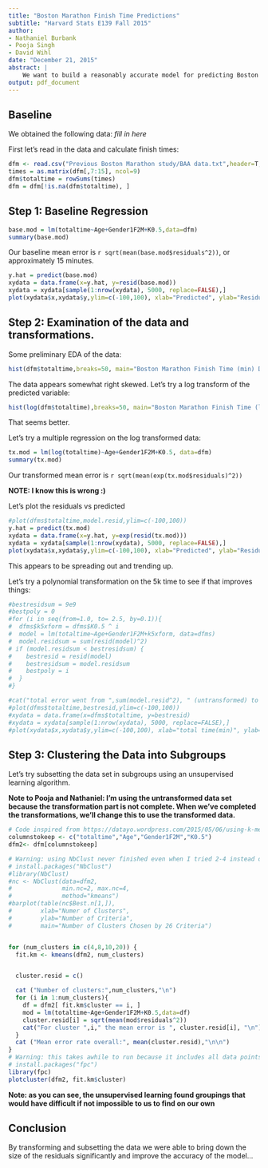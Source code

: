 ```yaml
---
title: "Boston Marathon Finish Time Predictions"
subtitle: "Harvard Stats E139 Fall 2015"
author: 
- Nathaniel Burbank
- Pooja Singh
- David Wihl
date: "December 21, 2015"
abstract: |
    We want to build a reasonably accurate model for predicting Boston Marathon finish times based on gender, age on 5k split times. We will build a baseline using untransformed linear regression. Then, we will analyze the data and perform appropriate transformations. After transforming the data, we will cluster the data into different subgroups using unsupervised learning algorithms. Finally, we will run different regression algorithms on the transformed and subsetted data to see our improvements over the baseline.
output: pdf_document
---
```


## Baseline

We obtained the following data: _fill in here_

First let's read in the data and calculate finish times:

```r
dfm <- read.csv("Previous Boston Marathon study/BAA data.txt",header=T,sep=" ")
times = as.matrix(dfm[,7:15], ncol=9)
dfm$totaltime = rowSums(times)
dfm = dfm[!is.na(dfm$totaltime), ]
```

## Step 1: Baseline Regression

```r
base.mod = lm(totaltime~Age+Gender1F2M+K0.5,data=dfm)
summary(base.mod)
```

Our baseline mean error is `r sqrt(mean(base.mod$residuals^2))`, or approximately 15 minutes.

```r
y.hat = predict(base.mod)
xydata = data.frame(x=y.hat, y=resid(base.mod))
xydata = xydata[sample(1:nrow(xydata), 5000, replace=FALSE),]
plot(xydata$x,xydata$y,ylim=c(-100,100), xlab="Predicted", ylab="Residuals")

```

## Step 2: Examination of the data and transformations.

Some preliminary EDA of the data:
```r
hist(dfm$totaltime,breaks=50, main="Boston Marathon Finish Time (min) Distribution for '10, '11, '13")
```

The data appears somewhat right skewed. Let's try a log transform of the predicted variable:

```r
hist(log(dfm$totaltime),breaks=50, main="Boston Marathon Finish Time (log-min) Distribution for '10, '11, '13")
```

That seems better.

Let's try a multiple regression on the log transformed data:

```r
tx.mod = lm(log(totaltime)~Age+Gender1F2M+K0.5, data=dfm)
summary(tx.mod)
```

Our transformed mean error is `r sqrt(mean(exp(tx.mod$residuals)^2))`

**NOTE: I know this is wrong :) **

Let's plot the residuals vs predicted
```r
#plot(dfms$totaltime,model.resid,ylim=c(-100,100))
y.hat = predict(tx.mod)
xydata = data.frame(x=y.hat, y=exp(resid(tx.mod)))
xydata = xydata[sample(1:nrow(xydata), 5000, replace=FALSE),]
plot(xydata$x,xydata$y,ylim=c(-100,100), xlab="Predicted", ylab="Residuals")
```

This appears to be spreading out and trending up. 

Let's try a polynomial transformation on the 5k time to see if that improves things:
```r
#bestresidsum = 9e9
#bestpoly = 0
#for (i in seq(from=1.0, to= 2.5, by=0.1)){
#  dfms$k5xform = dfms$K0.5 ^ i
#  model = lm(totaltime~Age+Gender1F2M+k5xform, data=dfms)
#  model.residsum = sum(resid(model)^2)
# if (model.residsum < bestresidsum) {
#    bestresid = resid(model)
#    bestresidsum = model.residsum
#    bestpoly = i
#  }
#}

#cat("total error went from ",sum(model.resid^2), " (untransformed) to ", bestresidsum," (transformed)\n")
#plot(dfms$totaltime,bestresid,ylim=c(-100,100))
#xydata = data.frame(x=dfms$totaltime, y=bestresid)
#xydata = xydata[sample(1:nrow(xydata), 5000, replace=FALSE),]
#plot(xydata$x,xydata$y,ylim=c(-100,100), xlab="total time(min)", ylab="Residuals")

```

## Step 3: Clustering the Data into Subgroups

Let's try subsetting the data set in subgroups using an unsupervised learning algorithm.

**Note to Pooja and Nathaniel: I'm using the untransformed data set because the transformation part is not complete. When we've completed the transformations, we'll change this to use the transformed data.**

```r
# Code inspired from https://datayo.wordpress.com/2015/05/06/using-k-means-to-cluster-wine-dataset/
columnstokeep <- c("totaltime","Age","Gender1F2M","K0.5")
dfm2<- dfm[columnstokeep]

# Warning: using NbClust never finished even when I tried 2-4 instead of 2-15 clusters.
# install.packages("NbClust")
#library(NbClust)
#nc <- NbClust(data=dfm2,
#              min.nc=2, max.nc=4,
#              method="kmeans")
#barplot(table(nc$Best.n[1,]),
#        xlab="Numer of Clusters",
#        ylab="Number of Criteria",
#        main="Number of Clusters Chosen by 26 Criteria")


for (num_clusters in c(4,8,10,20)) {
  fit.km <- kmeans(dfm2, num_clusters)


  cluster.resid = c()

  cat ("Number of clusters:",num_clusters,"\n")
  for (i in 1:num_clusters){
    df = dfm2[ fit.km$cluster == i, ]
    mod = lm(totaltime~Age+Gender1F2M+K0.5,data=df)
    cluster.resid[i] = sqrt(mean(mod$residuals^2))
    cat("For cluster ",i," the mean error is ", cluster.resid[i], "\n")
  }
  cat ("Mean error rate overall:", mean(cluster.resid),"\n\n")
}
# Warning: this takes awhile to run because it includes all data points
# install.packages("fpc")
library(fpc)
plotcluster(dfm2, fit.km$cluster)
```

**Note: as you can see, the unsupervised learning found groupings that would have difficult if not
impossible to us to find on our own**

## Conclusion

By transforming and subsetting the data we were able to bring down the size of the residuals significantly and improve the accuracy of the model...

